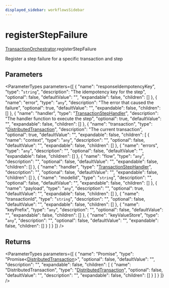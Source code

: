 ```yaml
---
displayed_sidebar: workflowsSidebar
---
```



# registerStepFailure

[TransactionOrchestrator](../../classes/TransactionOrchestrator.mdx).registerStepFailure

Register a step failure for a specific transaction and step

## Parameters

<ParameterTypes parameters={[
  {
    "name": "responseIdempotencyKey",
    "type": "`string`",
    "description": "The idempotency key for the step",
    "optional": false,
    "defaultValue": "",
    "expandable": false,
    "children": []
  },
  {
    "name": "error",
    "type": "`any`",
    "description": "The error that caused the failure",
    "optional": true,
    "defaultValue": "",
    "expandable": false,
    "children": []
  },
  {
    "name": "handler",
    "type": "[TransactionStepHandler](../../types/TransactionStepHandler.mdx)",
    "description": "The handler function to execute the step",
    "optional": true,
    "defaultValue": "",
    "expandable": false,
    "children": []
  },
  {
    "name": "transaction",
    "type": "[DistributedTransaction](../../classes/DistributedTransaction.mdx)",
    "description": "The current transaction",
    "optional": true,
    "defaultValue": "",
    "expandable": false,
    "children": [
      {
        "name": "context",
        "type": "`any`",
        "description": "",
        "optional": false,
        "defaultValue": "",
        "expandable": false,
        "children": []
      },
      {
        "name": "errors",
        "type": "`any`",
        "description": "",
        "optional": false,
        "defaultValue": "",
        "expandable": false,
        "children": []
      },
      {
        "name": "flow",
        "type": "`any`",
        "description": "",
        "optional": false,
        "defaultValue": "",
        "expandable": false,
        "children": []
      },
      {
        "name": "handler",
        "type": "[TransactionStepHandler](../../types/TransactionStepHandler.mdx)",
        "description": "",
        "optional": false,
        "defaultValue": "",
        "expandable": false,
        "children": []
      },
      {
        "name": "modelId",
        "type": "`string`",
        "description": "",
        "optional": false,
        "defaultValue": "",
        "expandable": false,
        "children": []
      },
      {
        "name": "payload",
        "type": "`any`",
        "description": "",
        "optional": true,
        "defaultValue": "",
        "expandable": false,
        "children": []
      },
      {
        "name": "transactionId",
        "type": "`string`",
        "description": "",
        "optional": false,
        "defaultValue": "",
        "expandable": false,
        "children": []
      },
      {
        "name": "keyPrefix",
        "type": "`any`",
        "description": "",
        "optional": false,
        "defaultValue": "",
        "expandable": false,
        "children": []
      },
      {
        "name": "keyValueStore",
        "type": "`any`",
        "description": "",
        "optional": false,
        "defaultValue": "",
        "expandable": false,
        "children": []
      }
    ]
  }
]} />

## Returns

<ParameterTypes parameters={[
  {
    "name": "Promise",
    "type": "Promise&#60;[DistributedTransaction](../../classes/DistributedTransaction.mdx)&#62;",
    "optional": false,
    "defaultValue": "",
    "description": "",
    "expandable": false,
    "children": [
      {
        "name": "DistributedTransaction",
        "type": "[DistributedTransaction](../../classes/DistributedTransaction.mdx)",
        "optional": false,
        "defaultValue": "",
        "description": "",
        "expandable": false,
        "children": []
      }
    ]
  }
]} />
